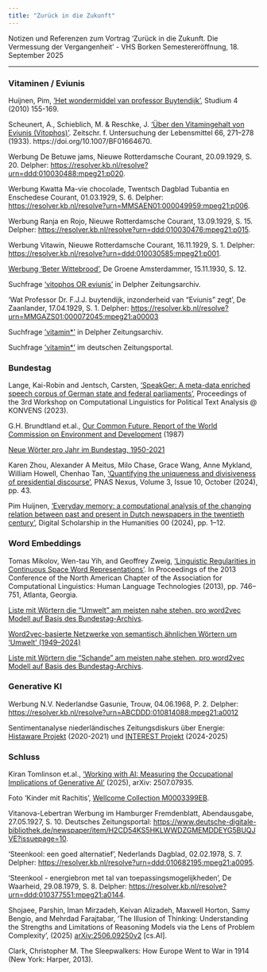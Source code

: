 ```yaml
---
title: "Zurück in die Zukunft"
---
```


Notizen und Referenzen zum Vortrag 'Zurück in die Zukunft. Die Vermessung der Vergangenheit' - VHS Borken Semestereröffnung, 18. September 2025

---

### Vitaminen / Eviunis

Huijnen, Pim, [‘Het wondermiddel van professor Buytendijk’](https://platform.openjournals.nl/studium/article/view/20214), Studium 4 (2010) 155-169.

Scheunert, A., Schieblich, M. & Reschke, J. ['Über den Vitamingehalt von Eviunis (Vitophos)'](https://rdcu.be/eGOFh). Zeitschr. f. Untersuchung der Lebensmittel 66, 271–278 (1933). https://doi.org/10.1007/BF01664670.

Werbung De Betuwe jams, Nieuwe Rotterdamsche Courant, 20.09.1929, S. 20. Delpher: <https://resolver.kb.nl/resolve?urn=ddd:010030488:mpeg21:p020>.

Werbung Kwatta Ma-vie chocolade, Twentsch Dagblad Tubantia en Enschedese Courant, 01.03.1929, S. 6. Delpher: <https://resolver.kb.nl/resolve?urn=MMSAEN01:000049959:mpeg21:p006>.

Werbung Ranja en Rojo, Nieuwe Rotterdamsche Courant, 13.09.1929, S. 15. Delpher: <https://resolver.kb.nl/resolve?urn=ddd:010030476:mpeg21:p015>.

Werbung Vitawin, Nieuwe Rotterdamsche Courant, 16.11.1929, S. 1. Delpher: <https://resolver.kb.nl/resolve?urn=ddd:010030585:mpeg21:p001>.

[Werbung 'Beter Wittebrood'](http://historisch.groene.nl/nummer/1930-11-15/pagina/12), De Groene Amsterdammer, 15.11.1930, S. 12.

Suchfrage ['vitophos OR eviunis'](https://www.delpher.nl/nl/kranten/results?query=vitophos+OR+eviunis&coll=ddd) in Delpher Zeitungsarchiv.

'Wat Professor Dr. F.J.J. buytendijk, inzonderheid van "Eviunis" zegt', De Zaanlander, 17.04.1929, S. 1. Delpher: <https://resolver.kb.nl/resolve?urn=MMGAZS01:000072045:mpeg21:a00003>

Suchfrage ['vitamin*'](https://www.delpher.nl/nl/kranten/results?query=vitamin*&coll=ddd) in Delpher Zeitungsarchiv.

Suchfrage ['vitamin*'](https://www.deutsche-digitale-bibliothek.de/search/newspaper?query=vitamin*) im deutschen Zeitungsportal.

### Bundestag

Lange, Kai-Robin and Jentsch, Carsten, ['SpeakGer: A meta-data enriched speech corpus of German state and federal parliaments'](https://berd-platform.de/records/g3225-rba63), Proceedings of the 3rd Workshop on Computational Linguistics for Political Text Analysis @ KONVENS (2023). 

G.H. Brundtland et.al., [Our Common Future. Report of the World Commission on Environment and Development](https://www.brundtland.co.za/other-publication/brundtland-report-1987-our-common-future/) (1987)

[Neue Wörter pro Jahr im Bundestag, 1950-2021](new_words_per_year.html)

Karen Zhou, Alexander A Meitus, Milo Chase, Grace Wang, Anne Mykland, William Howell, Chenhao Tan, ['Quantifying the uniqueness and divisiveness of presidential discourse'](https://doi.org/10.1093/pnasnexus/pgae431), PNAS Nexus, Volume 3, Issue 10, October (2024), pp. 43.

Pim Huijnen, [‘Everyday memory: a computational analysis of the changing relation between past and present in Dutch newspapers in the twentieth century’](https://doi.org/10.1093/llc/fqad099), Digital Scholarship in the Humanities 00 (2024), pp. 1–12.

### Word Embeddings

Tomas Mikolov, Wen-tau Yih, and Geoffrey Zweig, ['Linguistic Regularities in Continuous Space Word Representations'](https://aclanthology.org/N13-1090/). In Proceedings of the 2013 Conference of the North American Chapter of the Association for Computational Linguistics: Human Language Technologies (2013), pp. 746–751, Atlanta, Georgia.

[Liste mit Wörtern die "Umwelt" am meisten nahe stehen, pro word2vec Modell auf Basis des Bundestag-Archivs](bundestag_w2v_umwelt.html).

[Word2vec-basierte Netzwerke von semantisch ähnlichen Wörtern um ‘Umwelt’ (1949–2024)](umwelt_networks.html)

[Liste mit Wörtern die "Schande" am meisten nahe stehen, pro word2vec Modell auf Basis des Bundestag-Archivs](bundestag_w2v_schande.html).

### Generative KI

Werbung N.V. Nederlandse Gasunie, Trouw, 04.06.1968, P. 2. Delpher: [https://resolver.kb.nl/resolve?urn=ABCDDD:010814088:mpeg21:a0012](https://resolver.kb.nl/resolve?urn=ABCDDD:010814088:mpeg21:a0012)

Sentimentanalyse niederländisches Zeitungsdiskurs über Energie: [Histaware Projekt](https://digitalhistory.hum.uu.nl/projects/35-histaware-mining-historical-trajectories-of-awareness) (2020-2021) und [INTEREST Projekt](https://digitalhistory.hum.uu.nl/projects/46-interest-mining-historical-newspapers-for-sentiments-over-time) (2024-2025)

### Schluss

Kiran Tomlinson et.al., [‘Working with AI: Measuring the Occupational Implications of Generative AI’](https://doi.org/10.48550/arXiv.2507.07935) (2025), arXiv: 2507.07935.

Foto 'Kinder mit Rachitis', [Wellcome Collection M0003399EB](https://wellcomecollection.org/works/t3rrbtsm).

Vitanova-Lebertran Werbung im Hamburger Fremdenblatt, Abendausgabe, 27.05.1927, S. 10. Deutsches Zeitungsportal: [https://www.deutsche-digitale-bibliothek.de/newspaper/item/H2CD54KS5HKLWWDZGMEMDDEYG5BUQJVE?issuepage=10](https://www.deutsche-digitale-bibliothek.de/newspaper/item/H2CD54KS5HKLWWDZGMEMDDEYG5BUQJVE?issuepage=10).

'Steenkool: een goed alternatief', Nederlands Dagblad, 02.02.1978, S. 7. Delpher: [https://resolver.kb.nl/resolve?urn=ddd:010682195:mpeg21:a0095](https://resolver.kb.nl/resolve?urn=ddd:010682195:mpeg21:a0095).

'Steenkool - energiebron met tal van toepassingsmogelijkheden', De Waarheid, 29.08.1979, S. 8. Delpher: [https://resolver.kb.nl/resolve?urn=ddd:010377551:mpeg21:a0144](https://resolver.kb.nl/resolve?urn=ddd:010377551:mpeg21:a0144).

Shojaee, Parshin, Iman Mirzadeh, Keivan Alizadeh, Maxwell Horton, Samy Bengio, and Mehrdad Farajtabar, 'The Illusion of Thinking: Understanding the Strengths and Limitations of Reasoning Models via the Lens of Problem Complexity', (2025) [arXiv:2506.09250v2](https://arxiv.org/abs/2506.09250v2) [cs.AI].

Clark, Christopher M. The Sleepwalkers: How Europe Went to War in 1914 (New York: Harper, 2013).

